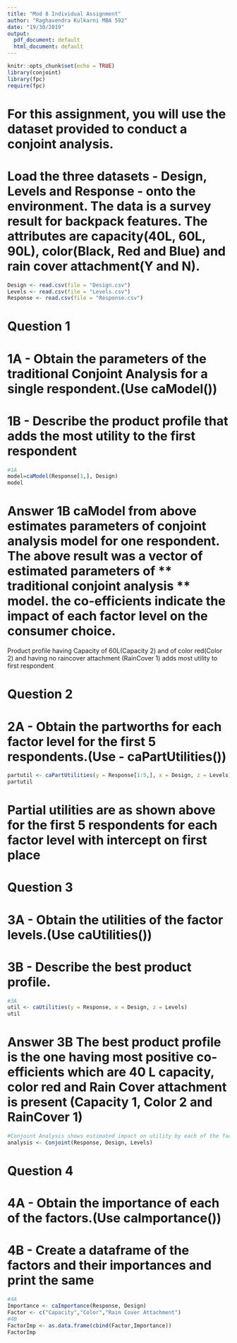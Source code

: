 ```yaml
---
title: "Mod 8 Individual Assignment"
author: "Raghavendra Kulkarni MBA 592"
date: "19/30/2019"
output:
  pdf_document: default
  html_document: default
---
```


```r
knitr::opts_chunk$set(echo = TRUE)
library(conjoint)
library(fpc)
require(fpc)
```

# For this assignment, you will use the dataset provided to conduct a conjoint analysis.

# Load the three datasets - Design, Levels and Response - onto the environment. The data is a survey result for backpack features. The attributes are capacity(40L, 60L, 90L), color(Black, Red and Blue) and rain cover attachment(Y and N). 

```r
Design <- read.csv(file = "Design.csv")
Levels <- read.csv(file = "Levels.csv")
Response <- read.csv(file = "Response.csv")
```


# Question 1 
# 1A - Obtain the parameters of the traditional Conjoint Analysis for a single respondent.(Use caModel())
# 1B - Describe the product profile that adds the most utility to the first respondent
```r
#1A
model=caModel(Response[1,], Design)
model
```
# Answer 1B caModel from above estimates parameters of conjoint analysis model for one respondent. The above result was a vector of estimated parameters of ** traditional conjoint analysis ** model. the co-efficients indicate the impact of each factor level on the consumer choice. 
Product profile having Capacity of 60L(Capacity 2) and of color red(Color 2) and having no raincover attachment (RainCover 1) adds most utility to first respondent

# Question 2 

# 2A - Obtain the partworths for each factor level for the first 5 respondents.(Use - caPartUtilities())

```r
partutil <- caPartUtilities(y = Response[1:5,], x = Design, z = Levels)
partutil
```
# Partial utilities are as shown above for the first 5 respondents for each factor level with intercept on first place

# Question 3

# 3A - Obtain the utilities of the factor levels.(Use caUtilities())
# 3B - Describe the best product profile.

```r
#3A
util <- caUtilities(y = Response, x = Design, z = Levels)
util
```
# Answer 3B The best product profile is the one having most positive co-efficients which are 40 L capacity, color red and Rain Cover attachment is present (Capacity 1, Color 2 and RainCover 1)

```r
#Conjoint Analysis shows estimated impact on utility by each of the factor levels and also the importance of each
analysis <- Conjoint(Response, Design, Levels)

```
# Question 4

# 4A - Obtain the importance of each of the factors.(Use caImportance())
# 4B - Create a dataframe of the factors and their importances and print the same

```r
#4A
Importance <- caImportance(Response, Design)
Factor <- c("Capacity","Color","Rain Cover Attachment")
#4B
FactorImp <- as.data.frame(cbind(Factor,Importance))
FactorImp
```
